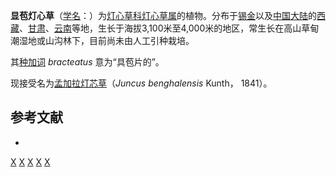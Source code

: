{{Speciesbox 
| taxon = Juncus bracteatus
| authority = Buchenau, 1885
}}

'''显苞灯心草'''（[[学名|学名]]：{{lang|la|''Juncus bracteatus''}}）为[[灯心草科|灯心草科]][[灯心草属|灯心草属]]的植物。分布于[[锡金|锡金]]以及[[中国大陆|中国大陆]]的[[西藏|西藏]]、[[甘肃|甘肃]]、[[云南|云南]]等地，生长于海拔3,100米至4,000米的地区，常生长在高山草甸潮湿地或山沟林下，目前尚未由人工引种栽培。

其[[种加词|种加词]] ''bracteatus'' 意为“具苞片的”。

现接受名为[[孟加拉灯芯草|孟加拉灯芯草]]（''Juncus benghalensis'' Kunth， 1841）。

== 参考文献 ==
<div class="references-small">
* {{cite web| url =http://www.bioinfo.cn/db05/KmzwSpecies.php?action=view&id=10736| title =显苞灯心草| work =《中国高等植物数据库全库》| publisher =中国科学院微生物研究所| author =昆明植物研究所| accessdate =2009-02-24| deadurl =yes| archiveurl =https://web.archive.org/web/20160305044044/http://www.bioinfo.cn/db05/KmzwSpecies.php?action=view&id=10736| archivedate =2016-03-05}}
</div>
{{Taxonbar|from=Q11089156}}

[[Category:灯心草属|X]]
[[Category:西藏植物|X]]
[[Category:甘肃植物|X]]
[[Category:云南植物|X]]
[[Category:1885年描述的植物|X]]